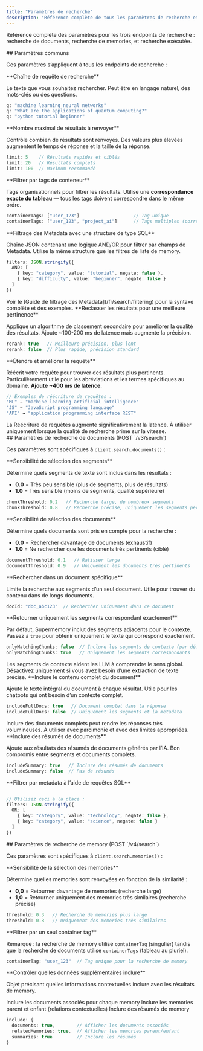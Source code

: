 ```yaml
---
title: "Paramètres de recherche"
description: "Référence complète de tous les paramètres de recherche et de leurs effets"
---
```


Référence complète des paramètres pour les trois endpoints de recherche : recherche de documents, recherche de memories, et recherche exécutée.

<div id="common-parameters">
  ## Paramètres communs
</div>

Ces paramètres s’appliquent à tous les endpoints de recherche :

<ParamField query="q" type="string" required>
  **Chaîne de requête de recherche**

  Le texte que vous souhaitez rechercher. Peut être en langage naturel, des mots-clés ou des questions.

  ```typescript
  q: "machine learning neural networks"
  q: "What are the applications of quantum computing?"
  q: "python tutorial beginner"
  ```
</ParamField>

<ParamField query="limit" type="number" default="10">
  **Nombre maximal de résultats à renvoyer**

  Contrôle combien de résultats sont renvoyés. Des valeurs plus élevées augmentent le temps de réponse et la taille de la réponse.

  ```typescript
  limit: 5    // Résultats rapides et ciblés
  limit: 20   // Résultats complets
  limit: 100  // Maximum recommandé
  ```
</ParamField>

<ParamField query="containerTags" type="Array<string>">
  **Filtrer par tags de conteneur**

  Tags organisationnels pour filtrer les résultats. Utilise une **correspondance exacte du tableau** — tous les tags doivent correspondre dans le même ordre.

  ```typescript
  containerTags: ["user_123"]                    // Tag unique
  containerTags: ["user_123", "project_ai"]      // Tags multiples (correspondance exacte)
  ```
</ParamField>

<ParamField query="filters" type="string">
  **Filtrage des Metadata avec une structure de type SQL**

  Chaîne JSON contenant une logique AND/OR pour filtrer par champs de Metadata. Utilise la même structure que les filtres de liste de memory.

  ```typescript
  filters: JSON.stringify({
    AND: [
      { key: "category", value: "tutorial", negate: false },
      { key: "difficulty", value: "beginner", negate: false }
    ]
  })
  ```

  <Note>
    Voir le [Guide de filtrage des Metadata](/fr/search/filtering) pour la syntaxe complète et des exemples.
  </Note>
</ParamField>

<ParamField query="rerank" type="boolean" default="false">
  **Reclasser les résultats pour une meilleure pertinence**

  Applique un algorithme de classement secondaire pour améliorer la qualité des résultats. Ajoute ~100-200 ms de latence mais augmente la précision.

  ```typescript
  rerank: true   // Meilleure précision, plus lent
  rerank: false  // Plus rapide, précision standard
  ```
</ParamField>

<ParamField query="rewriteQuery" type="boolean" default="false">
  **Étendre et améliorer la requête**

  Réécrit votre requête pour trouver des résultats plus pertinents. Particulièrement utile pour les abréviations et les termes spécifiques au domaine. **Ajoute ~400 ms de latence**.

  ```typescript
  // Exemples de réécriture de requêtes :
  "ML" → "machine learning artificial intelligence"
  "JS" → "JavaScript programming language"
  "API" → "application programming interface REST"
  ```

  <Warning>
    La Réécriture de requêtes augmente significativement la latence. À utiliser uniquement lorsque la qualité de recherche prime sur la vitesse.
  </Warning>
</ParamField>

<div id="document-search-parameters-post-v3search">
  ## Paramètres de recherche de documents (POST `/v3/search`)
</div>

Ces paramètres sont spécifiques à `client.search.documents()` :

<ParamField query="chunkThreshold" type="number" range="0-1" default="0.5">
  **Sensibilité de sélection des segments**

  Détermine quels segments de texte sont inclus dans les résultats :

  * **0.0** = Très peu sensible (plus de segments, plus de résultats)
  * **1.0** = Très sensible (moins de segments, qualité supérieure)

  ```typescript
  chunkThreshold: 0.2   // Recherche large, de nombreux segments
  chunkThreshold: 0.8   // Recherche précise, uniquement les segments pertinents
  ```
</ParamField>

<ParamField query="documentThreshold" type="number" range="0-1" default="0.5">
  **Sensibilité de sélection des documents**

  Détermine quels documents sont pris en compte pour la recherche :

  * **0.0** = Rechercher davantage de documents (exhaustif)
  * **1.0** = Ne rechercher que les documents très pertinents (ciblé)

  ```typescript
  documentThreshold: 0.1   // Ratisser large
  documentThreshold: 0.9   // Uniquement les documents très pertinents
  ```
</ParamField>

<ParamField query="docId" type="string">
  **Rechercher dans un document spécifique**

  Limite la recherche aux segments d’un seul document. Utile pour trouver du contenu dans de longs documents.

  ```typescript
  docId: "doc_abc123"  // Rechercher uniquement dans ce document
  ```
</ParamField>

<ParamField query="onlyMatchingChunks" type="boolean" default="false">
  **Retourner uniquement les segments correspondant exactement**

  Par défaut, Supermemory inclut des segments adjacents pour le contexte. Passez à `true` pour obtenir uniquement le texte qui correspond exactement.

  ```typescript
  onlyMatchingChunks: false  // Inclure les segments de contexte (par défaut)
  onlyMatchingChunks: true   // Uniquement les segments correspondants
  ```

  <Note>
    Les segments de contexte aident les LLM à comprendre le sens global. Désactivez uniquement si vous avez besoin d’une extraction de texte précise.
  </Note>
</ParamField>

<ParamField query="includeFullDocs" type="boolean" default="false">
  **Inclure le contenu complet du document**

  Ajoute le texte intégral du document à chaque résultat. Utile pour les chatbots qui ont besoin d’un contexte complet.

  ```typescript
  includeFullDocs: true   // Document complet dans la réponse
  includeFullDocs: false  // Uniquement les segments et la metadata
  ```

  <Warning>
    Inclure des documents complets peut rendre les réponses très volumineuses. À utiliser avec parcimonie et avec des limites appropriées.
  </Warning>
</ParamField>

<ParamField query="includeSummary" type="boolean" default="false">
  **Inclure des résumés de documents**

  Ajoute aux résultats des résumés de documents générés par l’IA. Bon compromis entre segments et documents complets.

  ```typescript
  includeSummary: true   // Inclure des résumés de documents
  includeSummary: false  // Pas de résumés
  ```
</ParamField>

<ParamField query="filters" type="string">
  **Filtrer par metadata à l’aide de requêtes SQL**

  ```typescript

  // Utilisez ceci à la place :
  filters: JSON.stringify({
    OR: [
      { key: "category", value: "technology", negate: false },
      { key: "category", value: "science", negate: false }
    ]
  })
  ```
</ParamField>

<div id="memory-search-parameters-post-v4search">
  ## Paramètres de recherche de memory (POST `/v4/search`)
</div>

Ces paramètres sont spécifiques à `client.search.memories()` :

<ParamField query="threshold" type="number" range="0-1" default="0.5">
  **Sensibilité de la sélection des memories**

  Détermine quelles memories sont renvoyées en fonction de la similarité :

  * **0,0** = Retourner davantage de memories (recherche large)
  * **1,0** = Retourner uniquement des memories très similaires (recherche précise)

  ```typescript
  threshold: 0.3   // Recherche de memories plus large
  threshold: 0.8   // Uniquement des memories très similaires
  ```
</ParamField>

<ParamField query="containerTag" type="string">
  **Filtrer par un seul container tag**

  Remarque : la recherche de memory utilise `containerTag` (singulier) tandis que la recherche de documents utilise `containerTags` (tableau au pluriel).

  ```typescript
  containerTag: "user_123"  // Tag unique pour la recherche de memory
  ```
</ParamField>

<ParamField query="include" type="object">
  **Contrôler quelles données supplémentaires inclure**

  Objet précisant quelles informations contextuelles inclure avec les résultats de memory.

  <ParamField query="include.documents" type="boolean" default="false">
    Inclure les documents associés pour chaque memory
  </ParamField>

  <ParamField query="include.relatedMemories" type="boolean" default="false">
    Inclure les memories parent et enfant (relations contextuelles)
  </ParamField>

  <ParamField query="include.summaries" type="boolean" default="false">
    Inclure des résumés de memory
  </ParamField>

  ```typescript
  include: {
    documents: true,        // Afficher les documents associés
    relatedMemories: true,  // Afficher les memories parent/enfant
    summaries: true         // Inclure les résumés
  }
  ```
</ParamField>